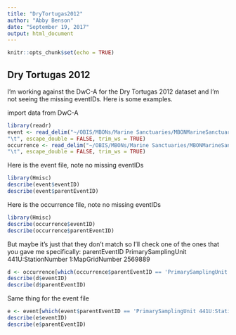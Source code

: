 ```yaml
---
title: "DryTortugas2012"
author: "Abby Benson"
date: "September 19, 2017"
output: html_document
---
```


```r
knitr::opts_chunk$set(echo = TRUE)
```

## Dry Tortugas 2012

I'm working against the DwC-A for the Dry Tortugas 2012 dataset and I'm not seeing the missing eventIDs. Here is some examples.

import data from DwC-A
```r
library(readr)
event <- read_delim("~/OBIS/MBONs/Marine Sanctuaries/MBONMarineSanctuaries/ReefVisualCensus/2012DryTortugas/dwca-drytortugasreefvisualcensus2012-v1.3/event.txt",
"\t", escape_double = FALSE, trim_ws = TRUE)
occurrence <- read_delim("~/OBIS/MBONs/Marine Sanctuaries/MBONMarineSanctuaries/ReefVisualCensus/2012DryTortugas/dwca-drytortugasreefvisualcensus2012-v1.3/occurrence.txt",
"\t", escape_double = FALSE, trim_ws = TRUE)
```

Here is the event file, note no missing eventIDs
```r
library(Hmisc)
describe(event$eventID)
describe(event$parentEventID)
```

Here is the occurrence file, note no missing eventIDs
```r
library(Hmisc)
describe(occurrence$eventID)
describe(occurrence$parentEventID)
```

But maybe it's just that they don't match so I'll check one of the ones that you gave me specifically: parentEventID PrimarySamplingUnit 441U:StationNumber 1:MapGridNumber 2569889

```r
d <- occurrence[which(occurrence$parentEventID == 'PrimarySamplingUnit 441U:StationNumber 1:MapGridNumber 2569889'),]
describe(d$eventID)
describe(d$parentEventID)
```

Same thing for the event file
```r
e <- event[which(event$parentEventID == 'PrimarySamplingUnit 441U:StationNumber 1:MapGridNumber 2569889'),]
describe(e$eventID)
describe(e$parentEventID)
```